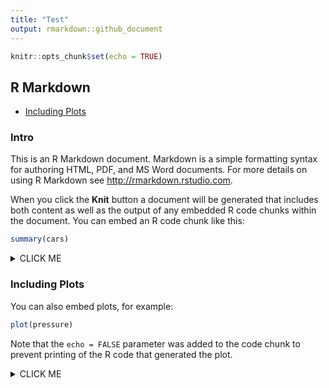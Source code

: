 ```yaml
---
title: "Test"
output: rmarkdown::github_document
---
```


```r
knitr::opts_chunk$set(echo = TRUE)
```

## R Markdown

* [Including Plots](.#including-plots)

### Intro

This is an R Markdown document. Markdown is a simple formatting syntax for authoring HTML, PDF, and MS Word documents. For more details on using R Markdown see <http://rmarkdown.rstudio.com>.

When you click the **Knit** button a document will be generated that includes both content as well as the output of any embedded R code chunks within the document. You can embed an R code chunk like this:

```r
summary(cars)
```

<details><summary>CLICK ME</summary>
<p>

#### yes, even hidden code blocks!

```r
print("hello world!")
```

</p>
</details>

### Including Plots

You can also embed plots, for example:

```r
plot(pressure)
```

Note that the `echo = FALSE` parameter was added to the code chunk to prevent printing of the R code that generated the plot.

<details><summary>CLICK ME</summary>
<p>

#### yes, even hidden graphs!

```r
plot(pressure)
```

</p>
</details>

